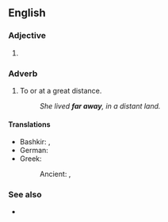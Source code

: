 {{also|faraway}}

==English==

===Adjective===
{{en-adj|-}}

# {{alternative spelling of|faraway|lang=en}}

===Adverb===
{{en-adv|farther away|sup=farthest away}}

# To or at a great distance.
#: ''She lived '''far away''', in a distant land.''

====Translations====
{{checktrans-top}}
* Bashkir: {{t|ba|алыҫ|sc=Cyrl}}, {{t|ba|йыраҡ|sc=Cyrl}}
* German: {{t|de|weit weg}}
* Greek:
*: Ancient: {{t|grc|πόρρω}}, {{t|grc|τῆλε}}
{{trans-mid}}
{{trans-bottom}}

===See also===
* {{l|en|far and away}}